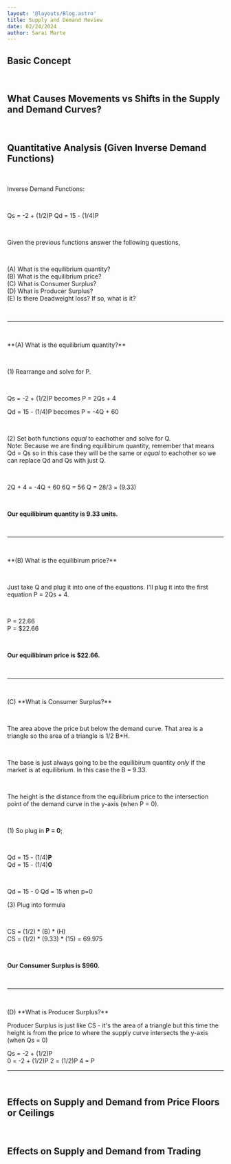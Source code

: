 ```yaml
---
layout: '@layouts/Blog.astro'
title: Supply and Demand Review
date: 02/24/2024
author: Sarai Marte
---
```




<span style=" font-family: var(--primaryFont);">

<li style = "list-style:none"> </li>

## Basic Concept

&nbsp;&nbsp;&nbsp;&nbsp;


## What Causes Movements vs Shifts in the Supply and Demand Curves?

&nbsp;&nbsp;&nbsp;&nbsp;

## Quantitative Analysis (Given Inverse Demand Functions)

&nbsp;&nbsp;&nbsp;&nbsp;

Inverse Demand Functions:

&nbsp;&nbsp;&nbsp;&nbsp;

Qs = -2 + (1/2)P 
Qd = 15 - (1/4)P

&nbsp;&nbsp;&nbsp;&nbsp;

Given the previous functions answer the following questions,

&nbsp;&nbsp;&nbsp;&nbsp;

<li style = "list-style:none"> (A) What is the equilibrium quantity? </li>
<li style = "list-style:none"> (B) What is the equilibrium price? </li>
<li style = "list-style:none"> (C) What is Consumer Surplus? </li>
<li style = "list-style:none"> (D) What is Producer Surplus? </li>
<li style = "list-style:none"> (E) Is there Deadweight loss? If so, what is it? </li>

&nbsp;&nbsp;&nbsp;&nbsp;

<hr/>

&nbsp;&nbsp;&nbsp;&nbsp;

<li style = "list-style:none"> **(A) What is the equilibrium quantity?** </li>

&nbsp;&nbsp;&nbsp;&nbsp;

(1) Rearrange and solve for P. 

&nbsp;&nbsp;&nbsp;&nbsp;

Qs = -2 + (1/2)P becomes  P = 2Qs + 4


Qd = 15 - (1/4)P becomes  P = -4Q + 60

&nbsp;&nbsp;&nbsp;&nbsp;

(2) Set both functions *equal* to eachother and solve for Q.  
Note: Because we are finding equilibirum quantity, remember that means Qd = Qs so in this case they will be the same or *equal* to eachother so we can replace Qd and Qs with just Q.

&nbsp;&nbsp;&nbsp;&nbsp;

2Q + 4 = -4Q + 60
6Q = 56 
Q = 28/3 = (9.33)

&nbsp;&nbsp;&nbsp;&nbsp;

**Our equilibirum quantity is 9.33 units.**

&nbsp;&nbsp;&nbsp;&nbsp;

<hr/>

&nbsp;&nbsp;&nbsp;&nbsp;

<li style = "list-style:none"> **(B) What is the equilibirum price?** </li>

&nbsp;&nbsp;&nbsp;&nbsp;

Just take Q and plug it into one of the equations. I'll plug it into the first equation P = 2Qs + 4. 

&nbsp;&nbsp;&nbsp;&nbsp;

 P = 22.66  
 P = $22.66

&nbsp;&nbsp;&nbsp;&nbsp;

**Our equilibirum price is $22.66.**

&nbsp;&nbsp;&nbsp;&nbsp;

<hr/>

&nbsp;&nbsp;&nbsp;&nbsp;

<li style = "list-style:none"> (C) **What is Consumer Surplus?** </li>

&nbsp;&nbsp;&nbsp;&nbsp;

The area above the price but below the demand curve. That area is a triangle so the area of a triangle is 1/2 B*H.

&nbsp;&nbsp;&nbsp;&nbsp;

The base is just always going to be the equilibirum quantity *only* if the market is at equilibrium. In this case the B = 9.33.

&nbsp;&nbsp;&nbsp;&nbsp;

The height is the distance from the equilibrium price to the intersection point of the demand curve in the y-axis (when P = 0).

&nbsp;&nbsp;&nbsp;&nbsp;

(1) So plug in **P = 0**;

&nbsp;&nbsp;&nbsp;&nbsp;

Qd = 15 - (1/4)**P**   
Qd = 15 - (1/4)**0**  

&nbsp;&nbsp;&nbsp;&nbsp;

Qd = 15 - 0
Qd = 15 when p=0

(3) Plug into formula

&nbsp;&nbsp;&nbsp;&nbsp;

CS = (1/2) * (B) * (H)  
CS = (1/2) * (9.33) * (15) = 69.975

&nbsp;&nbsp;&nbsp;&nbsp;

**Our Consumer Surplus is $960.**

&nbsp;&nbsp;&nbsp;&nbsp;

<hr/>

&nbsp;&nbsp;&nbsp;&nbsp;

<li style = "list-style:none"> (D) **What is Producer Surplus?** </li>

Producer Surplus is just like CS - it's the area of a triangle but this time the height is from the price to where the supply curve intersects the y-axis (when Qs = 0)

Qs = -2 + (1/2)P  
0 = -2 + (1/2)P
2 = (1/2)P
4 = P
&nbsp;&nbsp;&nbsp;&nbsp;

<hr/>

&nbsp;&nbsp;&nbsp;&nbsp;

## Effects on Supply and Demand from Price Floors or Ceilings

&nbsp;&nbsp;&nbsp;&nbsp;


## Effects on Supply and Demand from Trading 


   
  

</span>
